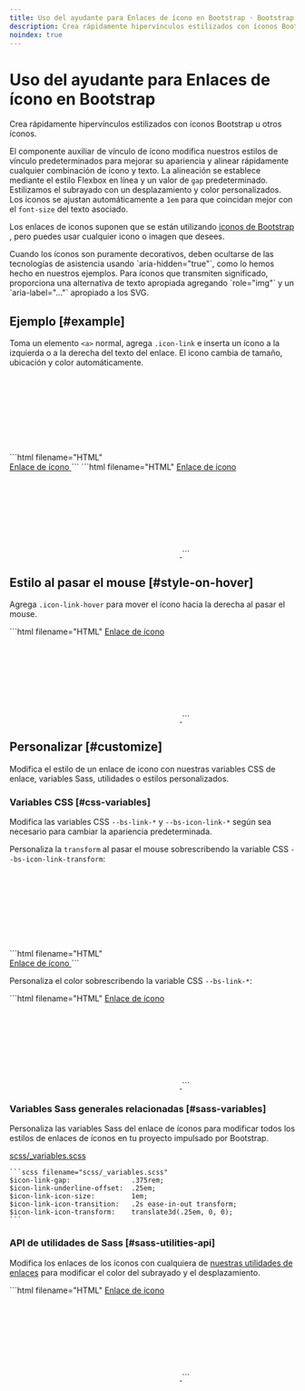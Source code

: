 ```yaml
---
title: Uso del ayudante para Enlaces de ícono en Bootstrap · Bootstrap en Español v5.3
description: Crea rápidamente hipervínculos estilizados con íconos Bootstrap u otros íconos.
noindex: true
---
```


# Uso del ayudante para Enlaces de ícono en Bootstrap

Crea rápidamente hipervínculos estilizados con íconos Bootstrap u otros íconos.

<MainBanner />

El componente auxiliar de vínculo de ícono modifica nuestros estilos de vínculo predeterminados para mejorar su apariencia y alinear rápidamente cualquier combinación de ícono y texto. La alineación se establece mediante el estilo Flexbox en línea y un valor de `gap` predeterminado. Estilizamos el subrayado con un desplazamiento y color personalizados. Los iconos se ajustan automáticamente a `1em` para que coincidan mejor con el `font-size` del texto asociado.

Los enlaces de iconos suponen que se están utilizando [iconos de Bootstrap](https://icons.getbootstrap.com) , pero puedes usar cualquier icono o imagen que desees.

<Callout type="info" emoji="">
Cuando los íconos son puramente decorativos, deben ocultarse de las tecnologías de asistencia usando `aria-hidden="true"`, como lo hemos hecho en nuestros ejemplos. Para íconos que transmiten significado, proporciona una alternativa de texto apropiada agregando `role="img"` y un `aria-label="..."` apropiado a los SVG.
</Callout>

Ejemplo [#example]
-------------------

Toma un elemento `<a>` normal, agrega `.icon-link` e inserta un ícono a la izquierda o a la derecha del texto del enlace. El icono cambia de tamaño, ubicación y color automáticamente.

<DemoIframe path="/demos/bootstrap/5.3/helpers/icon-link/example-1.html">
    ```html filename="HTML"
    <a class="icon-link" href="#">
        <svg class="bi" aria-hidden="true">
            <use xlink:href="#box-seam"></use>
        </svg>
        Enlace de ícono
    </a>
    ```
</DemoIframe>

<DemoIframe path="/demos/bootstrap/5.3/helpers/icon-link/example-2.html">
    ```html filename="HTML"
    <a class="icon-link" href="#">
        Enlace de ícono
        <svg class="bi" aria-hidden="true">
            <use xlink:href="#arrow-right"></use>
        </svg>
    </a>
    ```
</DemoIframe>

Estilo al pasar el mouse [#style-on-hover]
-------------------------------------------

Agrega `.icon-link-hover` para mover el ícono hacia la derecha al pasar el mouse.

<DemoIframe path="/demos/bootstrap/5.3/helpers/icon-link/style-on-hover.html">
    ```html filename="HTML"
    <a class="icon-link icon-link-hover" href="#">
        Enlace de ícono
        <svg class="bi" aria-hidden="true">
            <use xlink:href="#arrow-right"></use>
        </svg>
    </a>
    ```
</DemoIframe>

Personalizar [#customize]
--------------------------

Modifica el estilo de un enlace de icono con nuestras variables CSS de enlace, variables Sass, utilidades o estilos personalizados.

### Variables CSS [#css-variables]

Modifica las variables CSS `--bs-link-*` y `--bs-icon-link-*` según sea necesario para cambiar la apariencia predeterminada.

Personaliza la `transform` al pasar el mouse sobrescribendo la variable CSS `--bs-icon-link-transform`:

<DemoIframe path="/demos/bootstrap/5.3/helpers/icon-link/css-variables-1.html">
    ```html filename="HTML"
    <a class="icon-link icon-link-hover" style="--bs-icon-link-transform: translate3d(0, -.125rem, 0);" href="#">
        <svg class="bi" aria-hidden="true">
            <use xlink:href="#clipboard"></use>
        </svg>
        Enlace de ícono
    </a>
    ```
</DemoIframe>

Personaliza el color sobrescribendo la variable CSS `--bs-link-*`:

<ContentSuggestion />

<DemoIframe path="/demos/bootstrap/5.3/helpers/icon-link/css-variables-2.html">
    ```html filename="HTML"
    <a class="icon-link icon-link-hover" style="--bs-link-hover-color-rgb: 25, 135, 84;" href="#">
        Enlace de ícono
        <svg class="bi" aria-hidden="true">
            <use xlink:href="#arrow-right"></use>
        </svg>
    </a>
    ```
</DemoIframe>

### Variables Sass generales relacionadas [#sass-variables]

Personaliza las variables Sass del enlace de íconos para modificar todos los estilos de enlaces de íconos en tu proyecto impulsado por Bootstrap.

[scss/_variables.scss](https://github.com/twbs/bootstrap/blob/v5.3.2/scss/_variables.scss)

    ```scss filename="scss/_variables.scss"
    $icon-link-gap:               .375rem;
    $icon-link-underline-offset:  .25em;
    $icon-link-icon-size:         1em;
    $icon-link-icon-transition:   .2s ease-in-out transform;
    $icon-link-icon-transform:    translate3d(.25em, 0, 0);
    ```

### API de utilidades de Sass [#sass-utilities-api]

Modifica los enlaces de los íconos con cualquiera de [nuestras utilidades de enlaces](/bootstrap/5.3/utilities/link) para modificar el color del subrayado y el desplazamiento.

<DemoIframe path="/demos/bootstrap/5.3/helpers/icon-link/sass-utilities-api.html">
    ```html filename="HTML"
    <a class="icon-link icon-link-hover link-success link-underline-success link-underline-opacity-25" href="#">
        Enlace de ícono
        <svg class="bi" aria-hidden="true">
            <use xlink:href="#arrow-right"></use>
        </svg>
    </a>
    ```
</DemoIframe>
    